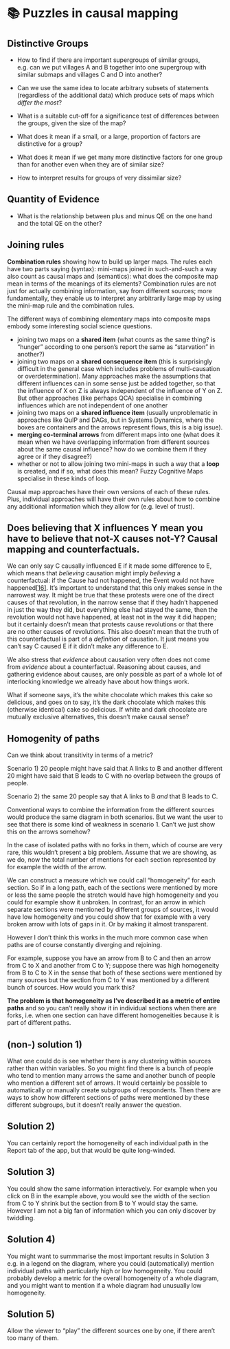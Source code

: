 # 📚 Puzzles in causal mapping



## Distinctive Groups



- How to find if there are important supergroups of similar groups, e.g. can we put villages A and B together into one supergroup with similar submaps and villages C and D into another?

- Can we use the same idea to locate arbitrary subsets of statements (regardless of the additional data) which produce sets of maps which *differ the most*? 

- What is a suitable cut-off for a significance test of differences between the groups, given the size of the map?

- What does it mean if a small, or a large, proportion of factors are distinctive for a group? 

- What does it mean if we get many more distinctive factors for one group than for another even when they are of similar size?

- How to interpret results for groups of very dissimilar size?

## Quantity of Evidence

- What is the relationship between plus and minus QE on the one hand and the total QE on the other?

## Joining rules

**Combination rules** showing how to build up larger maps. The rules each have two parts saying (syntax): mini-maps joined in such-and-such a way also count as causal maps and (semantics): what does the composite map mean in terms of the meanings of its elements? Combination rules are not just for actually combining information, say from different sources; more fundamentally, they enable us to interpret any arbitrarily large map by using the mini-map rule and the combination rules.

The different ways of combining elementary maps into composite maps embody some interesting social science questions.

- joining     two maps on a **shared item** (what counts as the same thing? is     "hunger" according to one person's report the same as     "starvation" in another?)
- joining     two maps on a **shared consequence item** (this is surprisingly     difficult in the general case which includes problems of multi-causation     or overdetermination). Many approaches make the assumptions that different     influences can in some sense just be added together, so that the influence     of X on Z is always independent of the influence of Y on Z. But other approaches     (like perhaps QCA) specialise in combining influences which are not     independent of one another
- joining     two maps on a **shared influence item** (usually unproblematic in approaches     like QuIP and DAGs, but in Systems Dynamics, where the boxes are     containers and the arrows represent flows, this is a big issue).
- **merging     co-terminal arrows** from different maps into one (what does it mean     when we have overlapping information from different sources about the same     causal influence? how do we combine them if they agree or if they     disagree?)
- whether     or not to allow joining two mini-maps in such a way that a **loop** is     created, and if so, what does this mean? Fuzzy Cognitive Maps specialise     in these kinds of loop.

Causal map approaches have their own versions of each of these rules. Plus, individual approaches will have their own rules about how to combine any additional information which they allow for (e.g. level of trust). 

 

## Does believing that X influences Y mean you have to believe that not-X causes not-Y? Causal mapping and counterfactuals.

We can only say C causally influenced E if it made some difference to E, which means that *believing* causation might imply *believing* a counterfactual: if the Cause had not happened, the Event would not have happened[[16\]](#_ftn16). It’s important to understand that this only makes sense in the narrowest way. It might be true that these protests were one of the direct causes of that revolution, in the narrow sense that if they hadn’t happened in just the way they did, but everything else had stayed the same, then the revolution would not have happened, at least not in the way it did happen; but it certainly doesn’t mean that protests cause revolutions or that there are no other causes of revolutions. This also doesn’t mean that the truth of this counterfactual is part of a *definition* of causation. It just means you can’t say C caused E if it didn’t make any difference to E. 

We also stress that *evidence* about causation very often does not come from *evidence* about a counterfactual. Reasoning about causes, and gathering evidence about causes, are only possible as part of a whole lot of interlocking knowledge we already have about how things work.

What if someone says, it’s the white chocolate which makes this cake so delicious, and goes on to say, it’s the dark chocolate which makes this (otherwise identical) cake so delicious. If white and dark chocolate are mutually exclusive alternatives, this doesn’t make causal sense?


## Homogenity of paths

Can we think about transitivity in terms of a metric?

Scenario 1) 20 people might have said that A links to B and another different 20 might have said that B leads to C with no overlap between the groups of people. 

Scenario 2)  the same 20 people say that A links to B *and* that B leads to C.

Conventional ways to combine the information from the different sources would produce the same diagram in both scenarios. But we want the user to see that there is some kind of weakness in scenario 1. Can't we just show this on the arrows somehow?

In the case of isolated paths with no forks in them, which of course are very rare, this wouldn't present a big problem. Assume that we are showing, as we do, now the total number of mentions for each section represented by for example the width of the arrow.

We can construct a measure which we could call "homogeneity" for each section. So if in a long path, each of the sections were mentioned by more or less the same people the stretch would have high homogeneity and you could for example show it unbroken. In contrast, for an arrow in which separate sections were mentioned by different groups of sources, it would have low homogeneity and you could show that for example with a very broken arrow with lots of gaps in it. Or by making it almost transparent. 

However I don't think this works in the much more common case when paths are of course constantly diverging and rejoining. 

For example, suppose you have an arrow from B to C and then an arrow from C to X and another from C to Y; suppose there was high homogeneity from B to C to X in the sense that both of these sections were mentioned by many sources but the section from C to Y was mentioned by a different bunch of sources. How would you mark this? 

**The problem is that homogeneity as I've described it as a metric of entire paths** and so you can't really show it in individual sections when there are forks, i.e. when one section can have different homogeneities because it is part of different paths. 

## (non-) solution 1)

What one could do is see whether there is any clustering within sources rather than within variables. So you might find there is a bunch of people who tend to mention many arrows the same and another bunch of people who mention a different set of arrows. It would certainly be possible to automatically or manually create subgroups of respondents. Then there are ways to show how different sections of paths were mentioned by these different subgroups, but it doesn't really answer the question.

## Solution 2)

You can certainly report the homogeneity of each individual path in the Report tab of the app, but that would be quite long-winded.

## Solution 3) 

You could show the same information interactively. For example when you click on B in the example above, you would see the width of the section from C to Y  shrink but the section from B to Y would stay the same. However I am not a big fan of information which you can only discover by twiddling. 

## Solution 4)

You might want to summmarise the most important results in Solution 3 e.g. in a legend on the diagram, where you could (automatically) mention individual paths with particularly high or low homogeneity. You could probably develop a metric for the overall homogeneity of a whole diagram, and you might want to mention if a whole diagram had unusually low homogeneity. 

## Solution 5)

Allow the viewer to "play" the different sources one by one, if there aren't too many of them.





